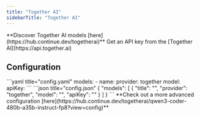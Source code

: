 ```yaml
---
title: "Together AI"
sidebarTitle: "Together AI"
---
```


<Tip>
  **Discover Together AI models [here](https://hub.continue.dev/togetherai)**
</Tip>

<Info>
  Get an API key from the [Together AI](https://api.together.ai)
</Info>

## Configuration

<Tabs>
  <Tab title="YAML">
  ```yaml title="config.yaml"
  models:
    - name: <MODEL_NAME>
      provider: together
      model: <MODEL_ID>
      apiKey: <YOUR_TOGETHER_API_KEY>
  ```
  </Tab>
  <Tab title="JSON (Deprecated)">
  ```json title="config.json"
  {
    "models": [
      {
        "title": "<MODEL_NAME>",
        "provider": "together",
        "model": "<MODEL_ID>",
        "apiKey": "<YOUR_TOGETHER_API_KEY>"
      }
    ]
  }
  ```
  </Tab>
</Tabs>

<Info>
  **Check out a more advanced configuration [here](https://hub.continue.dev/togetherai/qwen3-coder-480b-a35b-instruct-fp8?view=config)**
</Info>